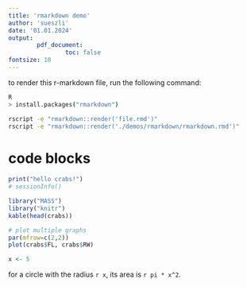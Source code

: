 ```yaml
---
title: 'rmarkdown demo'
author: 'sueszli'
date: '01.01.2024'
output:
        pdf_document:
                toc: false
fontsize: 10
---
```


to render this r-markdown file, run the following command:

```bash
R
> install.packages("rmarkdown")

rscript -e "rmarkdown::render('file.rmd')"
rscript -e "rmarkdown::render('./demos/rmarkdown/rmarkdown.rmd')"
```

# code blocks

```r
print("hello crabs!")
# sessionInfo()

library("MASS")
library("knitr")
kable(head(crabs))

# plot multiple graphs
par(mfrow=c(2,2))
plot(crabs$FL, crabs$RW)
```

```r
x <- 5
```

for a circle with the radius `r x`, its area is `r pi * x^2`.
